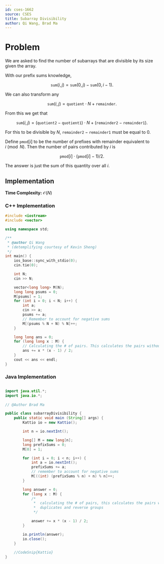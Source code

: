 ```yaml
---
id: cses-1662
source: CSES
title: Subarray Divisibility
author: Qi Wang, Brad Ma
---
```


# Problem

We are asked to find the number of subarrays that are divisible by its size
given the array.

<Spoiler title="Solution">

With our prefix sums knowledge,

$$
\texttt{sum}(i, j) = \texttt{sum}(0, j) - \texttt{sum}(0, i-1).
$$

We can also transform any

$$
\texttt{sum}(i, j) = \texttt{quotient} \cdot N + \texttt{remainder}.
$$

From this we get that

$$
\texttt{sum}(i, j) = (\texttt{quotient2} - \texttt{quotient1}) \cdot N + (\texttt{remainder2} - \texttt{remainder1}).
$$

For this to be divisible by $N$, $\texttt{remainder2} - \texttt{remainder1}$
must be equal to $0$.

Define $\texttt{pmod}[i]$ to be the number of prefixes with remainder equivalent
to $i\pmod{N}$. Then the number of pairs contributed by $i$ is

$$
\texttt{pmod}[i] \cdot (\texttt{pmod}[i] - 1) / 2.
$$

The answer is just the sum of this quantity over all $i$.
## Implementation
**Time Complexity:** $\mathcal{O}(N)$

<LanguageSection>
<CPPSection>

### C++ Implementation
	
```cpp
#include <iostream>
#include <vector>

using namespace std;

/**
 * @author Qi Wang
 * (detemplifying courtesy of Kevin Sheng)
 */
int main() {
	ios_base::sync_with_stdio(0);
	cin.tie(0);

	int N;
	cin >> N;

	vector<long long> M(N);
	long long psums = 0;
	M[psums] = 1;
	for (int i = 0; i < N; i++) {
		int a;
		cin >> a;
		psums += a;
		// Remember to account for negative sums
		M[(psums % N + N) % N]++;
	}

	long long ans = 0;
	for (long long x : M) {
		// Calculating the # of pairs. This calculates the pairs without duplicates and reverse groups.
		ans += x * (x - 1) / 2;
	}
	cout << ans << endl;
}
```
</CPPSection>
	
<JavaSection>
	
### Java Implementation
	
```java

import java.util.*;
import java.io.*;
	
// @Author Brad Ma

public class subarrayDivisibility {
	public static void main (String[] args) {
		Kattio io = new Kattio();

		int n = io.nextInt();

		long[] M = new long[n];
		long prefixSums = 0;
		M[0] = 1;

		for (int i = 0; i < n; i++) {
			int a = io.nextInt();
			prefixSums += a;
			// remember to account for negative sums
			M[((int) (prefixSums % n) + n) % n]++;
		}

		long answer = 0;
		for (long x : M) {
			/*
			 *  calculating the # of pairs, this calculates the pairs without
			 *  duplicates and reverse groups
			 */

			answer += x * (x - 1) / 2;
		}

		io.println(answer);
		io.close();
	}
				      
	//CodeSnip{Kattio}
}

```	
</JavaSection>
	
</LanguageSection>
